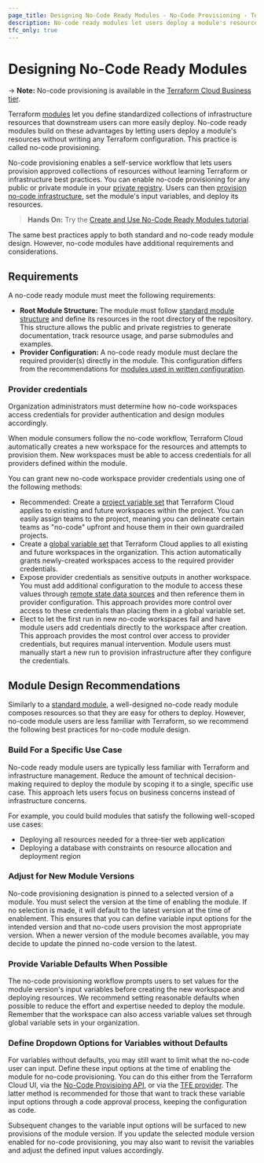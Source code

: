 ```yaml
---
page_title: Designing No-Code Ready Modules - No-Code Provisioning - Terraform Cloud
description: No-code ready modules let users deploy a module's resources without writing configuration. Prepare modules for no-code provisioning.
tfc_only: true
---
```


# Designing No-Code Ready Modules

-> **Note:** No-code provisioning is available in the [Terraform Cloud Business tier](https://www.hashicorp.com/products/terraform/pricing).

Terraform [modules](/terraform/language/modules) let you define standardized collections of infrastructure resources that downstream users can more easily deploy. No-code ready modules build on these advantages by letting users deploy a module's resources without writing any Terraform configuration. This practice is called no-code provisioning.

No-code provisioning enables a self-service workflow that lets users provision approved collections of resources without learning Terraform or infrastructure best practices. You can enable no-code provisioning for any public or private module in your [private registry](/terraform/cloud-docs/registry). Users can then [provision no-code infrastructure](/terraform/cloud-docs/no-code-provisioning/provisioning), set the module's input variables, and deploy its resources.

> **Hands On:** Try the [Create and Use No-Code Ready Modules tutorial](/terraform/tutorials/cloud/no-code-provisioning).

The same best practices apply to both standard and no-code ready module design. However, no-code modules have additional requirements and considerations.

## Requirements

A no-code ready module must meet the following requirements:
- **Root Module Structure:** The module must follow [standard module structure](/terraform/language/modules/develop/structure) and define its resources in the root directory of the repository. This structure allows the public and private registries to generate documentation, track resource usage, and parse submodules and examples.
- **Provider Configuration:** A no-code ready module must declare the required provider(s) directly in the module. This configuration differs from the recommendations for [modules used in written configuration](/terraform/language/modules/develop/providers#legacy-shared-modules-with-provider-configurations).

### Provider credentials

Organization administrators must determine how no-code workspaces access credentials for provider authentication and design modules accordingly.

When module consumers follow the no-code workflow, Terraform Cloud automatically creates a new workspace for the resources and attempts to provision them. New workspaces must be able to access credentials for all providers defined within the module.

You can grant new no-code workspace provider credentials using one of the following methods:

- Recommended: Create a [project variable set](https://developer.hashicorp.com/terraform/tutorials/cloud/cloud-multiple-variable-sets#create-variable-sets) that Terraform Cloud applies to existing and future workspaces within the project. You can easily assign teams to the project, meaning you can delineate certain teams as "no-code" upfront and house them in their own guardrailed projects.
- Create a [global variable set](/terraform/cloud-docs/workspaces/variables/managing-variables#variable-sets) that Terraform Cloud applies to all existing and future workspaces in the organization. This action automatically grants newly-created workspaces access to the required provider credentials.
- Expose provider credentials as sensitive outputs in another workspace. You must add additional configuration to the module to access these values through [remote state data sources](/terraform/language/state/remote-state-data) and then reference them in provider configuration. This approach provides more control over access to these credentials than placing them in a global variable set.
- Elect to let the first run in new no-code workspaces fail and have module users add credentials directly to the workspace after creation. This approach provides the most control over access to provider credentials, but requires manual intervention. Module users must manually start a new run to provision infrastructure after they configure the credentials.

## Module Design Recommendations

Similarly to a [standard module](/terraform/language/modules/develop#when-to-write-a-module), a well-designed no-code ready module composes resources so that they are easy for others to deploy. However, no-code module users are less familiar with Terraform, so we recommend the following best practices for no-code module design.

### Build For a Specific Use Case

No-code ready module users are typically less familiar with Terraform and infrastructure management. Reduce the amount of technical decision-making required to deploy the module by scoping it to a single, specific use case. This approach lets users focus on business concerns instead of infrastructure concerns.

For example, you could build modules that satisfy the following well-scoped use cases:
- Deploying all resources needed for a three-tier web application
- Deploying a database with constraints on resource allocation and deployment region

### Adjust for New Module Versions
No-code provisioning designation is pinned to a selected version of a module. You must select the version at the time of enabling the module. If no selection is made, it will default to the latest version at the time of enablement. This ensures that you can define variable input options for the intended version and that no-code users provision the most appropriate version. When a newer version of the module becomes available, you may decide to update the pinned no-code version to the latest.

### Provide Variable Defaults When Possible

The no-code provisioning workflow prompts users to set values for the module version's input variables before creating the new workspace and deploying resources. We recommend setting reasonable defaults when possible to reduce the effort and expertise needed to deploy the module. Remember that the workspace can also access variable values set through global variable sets in your organization.

### Define Dropdown Options for Variables without Defaults

For variables without defaults, you may still want to limit what the no-code user can input. Define these input options at the time of enabling the module for no-code provisioning. You can do this either from the Terraform Cloud UI, via the [No-Code Provisioing API](), or via the [TFE provider](). The latter method is recommended for those that want to track these variable input options through a code approval process, keeping the configuration as code.

Subsequent changes to the variable input options will be surfaced to new provisions of the module version. If you update the selected module version enabled for no-code provisioning, you may also want to revisit the variables and adjust the defined input values accordingly. 

